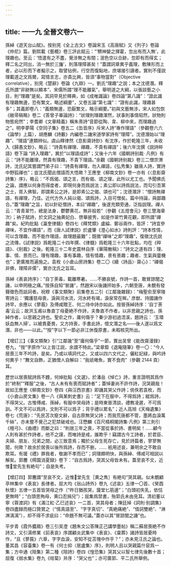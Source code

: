 ```yaml
---
---
---
```

title: 一一九 全晉文卷六一
---




孫綽《遊天台山賦》。按别見《全上古文》卷論宋玉《高唐賦》又《列子》卷論《仲尼》篇。劉熙載《藝概》卷三評此賦云：“‘騁神變之揮霍，忽出有而入無’，此理趣也。至云：‘悟遣有之不盡，覺涉無之有間；泯色空以合跡，忽即有而得玄；釋二名之同出，消一無於三旛’，則落理障甚矣！”蓋謂詞章異乎義理，敷陳形而上者，必以形而下者擬示之，取譬拈例，行空而復點地，庶堪接引讀者。實則不僅説理載道之文爲爾，寫情言志，亦貴比興，皆須“事物當對”（Objective correlative），别見《楚辭》卷論《九辯》一。劉氏“理趣”之説；本之沈德潛。釋氏所謂“非跡無以顯本”、宋儒所謂“理不能離氣”，舉明道之大綱，以張談藝之小目，則“理趣”是矣。其詞早見於釋典，如《成唯識論》卷四論“第八識”：“證此識有理趣無邊，恐有繁文，略述綱要”，又卷五論“第七識”：“證有此識，理趣甚多”；其義即卷八：“義類無邊，恐厭繁文，略示綱要。”初與文藝無涉，宋人如包恢《敝帚稿略》卷二《答曾子華論詩》：“狀理則理趣渾然，狀事則事情昭然，狀物則物態宛然”；李耆卿《文章精義》稱朱熹詩“音節從陶、韋、柳中來，而理趣過之”。明李夢陽《空同子集》卷五二《缶音序》斥宋人詩“專作理語”（參觀卷六六《論學》上篇），胡應麟《詩藪》内編卷二譏宋道學家詩有“理障”。沈德潛始以“理趣”、“理語”連類辨似。虞山釋律然《息影齋詩鈔》有沈序，作於乾隆三年，未收入《歸愚文鈔》，略云：“詩貴有禪理、禪趣，不貴有禪語”；後六年沈撰《説詩晬語》卷下論 “詩入理趣”，異於“以理語成詩”；又後十六年《國朝詩别裁· 凡例》有云：“詩不能離理，然貴有理趣，不貴下理語。”余觀《國朝詩别裁》卷三二僧宗渭詩，沈氏記其嘗謂門弟子曰：“詩貴有禪理，勿入禪語，《弘秀集》雖唐人詩，實詩中野狐禪也”；豈沈氏聞此僧語而大悟歟？王應奎《柳南文鈔》卷一亦有《〈息影齋詩集〉序》，略云：“不爲偈、頌之言，而有偈、頌之理，此所以尤工也。予聞佛氏之論，謂應以何身而得度者，即現何身而爲説法；素公即以詩爲説法，而勾引吾黨之士，胥入佛智。即謂素公之詩，是即素公之偈、頌也可”；沈德潛評：“僧詩無禪語，有禪理，乃佳。近代方外人純以偈、頌爲詩，入目可憎矣。篇中持論，與鄙趣合。”蓋“理趣”之旨，初以針砭僧詩，本曰“禪趣”，後遂充類旁通，泛指説理。禪人云：“青青翠竹，總是法身，鬱鬱黄花，無非般若”（參觀《五燈會元》卷三慧海章次）；衲子賦詩，於文詞之抽黄妃白、啓華披秀，如是作翠竹黄花觀，即所謂“禪趣”矣。紀昀批點《瀛奎律髓》卷四七《釋梵類》盧綸、鄭谷兩作，皆評：“詩宜參禪味，不宜作禪語”，而《唐人試律説》於盧肇《澄心如水》詩則評：“詩本性情，可以含理趣，而不能作理語，故理題最難”；既徵“禪味”之即“理趣”，復徵沈氏説之流傳，《試律説》爲乾隆二十四年撰、《律髓》爲乾隆三十六年批點，均在《晬語》、《别裁》之後。乾隆三十二年史震林自序《華陽散稿》：“詩文之道有四：理、事、情、景而已。理有理趣，事有事趣，情有情趣，景有景趣；趣者、生氣與靈機也”；更廣推而遍施之。袁枚《小倉山房詩集》卷二〇《續〈詩品〉· 齋心》：“禪偈非佛，理障非儒”，實亦沈氏之旨耳。

孫綽《表哀詩序》：“自丁荼毒，載離寒暑。……不勝哀號，作詩一首，敢冒諒闇之譏，以申罔極之痛。”按孫自知“冒譏”，然趙宋以後譏抨始多，六朝至唐，未覩有發聲徵色而詆訶者。祝穆《事文類聚》前集卷五二引《江鄰幾雜録》：“梅聖俞至寧陵寄詩云：‘獨護慈母喪，淚與河水流，河水終有竭，淚泉常在眸。’ 彦猷、持國譏作詩早，余應以《蓼莪》及傅咸贈王、何二侍中詩亦如此。按晉孫綽詩序：‘自丁荼毒’云云；故洪玉甫以魯直丁母憂絶不作詩，夫魯直不作者，以非思親之詩也，孫綽作者，以思親之詩也。聖俞之作，庸何傷乎？秦少游初過浯溪，題詩云： ‘玉環妖血無人掃’，以被責憂畏，又方持喪，手書此詩，借文潛之名——後人遂以爲文潛，非也——以此。”“按”字以下一節必非江休復原書，未暇核究所出。

【增訂三】《事文類聚》引“江鄰幾”至“庸何傷乎”一節，實出吴曾《能改齋漫録》卷九，“按”字原作“以上皆江説，余謂不特此。”梁章鉅《退庵隨筆》卷一〇：“今人居喪三年不吟詩，是矣。乃或以填詞代之，又或以四六文代之，儷紅妃緑，與吟詩何異乎！”舞文自飾，正猶僧人自解曰：“我祇噉魚，實不食肉”（參觀 2144 頁）耳。

歷世以居喪賦詩爲不韙，何焯批點《文選》，於潘岳《悼亡》詩，重言證明其爲作於“終制”“釋服”之後，“古人未有有喪而賦詩者”；蓋悼妻尚不許作詩，況哭親哉！故如王應奎《柳南文鈔》卷四《與汪西京書》即譏其哭父作詩；佻佚若袁枚，而《小倉山房文集》卷一八《與某刺史書》云：“足下在服中，不得爲詩；縱爲詩，不得哭父。古惟傅咸、孫綽，有服中哭母詩；是時東晉清談，禮教凌遲，不可爲訓。不文不可以爲詩，文則不可以爲子；背乎禮以累名”；近人高旭《天梅遺集》卷七《荒唐》：“先民苫次廢文辭，自古原無哭父詩；而我荒唐都不管，墨將血淚萬千絲”，亦未嘗不覺己之犯禁破戒也。汪懋麟《百尺梧桐閣詩集·凡例》第三則引《檀弓》、《曲禮》而斷之曰：“則居三年之喪，不當從事於詩、書明矣！……顧今人則有甚於作詩者，他不之謹，而唯詩是戒，誰欺乎！竊謂古今工詩者，於君臣、夫婦、朋友、兄弟之間，必三致意焉；獨於父母生死存亡，見於詩篇者，寥寥無聞，何歟？故余於居喪以後所爲詩，存而不删，…… 衹用述哀，兼明余之不敢自欺耳。有援《禮》罪我者，敬謝不孝而已”；詞理頗明快，與孫綽、傅咸可相説以解矣。郭麐《樗園消夏録》卷下：“自古爲詩，哭其父母皆未有。蓋至哀不文，近惟𢈪堂先生有絶句”；自是失考。

【增訂四】郭麐謂“至哀不文，近惟𢈪堂先生［黄之雋］有絶句”哭其親。似未覩顧亭林集中《表哀》長律者。屈大均《翁山詩外》卷九《述哀》五律一〇首、《癸酉秋懷》五律一五首皆哭母之作（“昨日猶孩哭，蘐堂匕筋邊”；“白頭初失乳，依怙更無時”；“白頭思殉母，黄口忍捐兒”）；屈集爲禁書，殆郭氏未由見耳。清初董以寧《蓉渡詞》有《滿江紅·乙巳述哀》一二首，哭其母者；陳廷焯《詞則·别調集》卷四盡録而極口贊賞之（“情真語至”、“字字真切”、“真絶痛絶”、“情詞雙絶”、“淋淋漓漓”），却不得不求疵曰：“命題不無可議。”蓋亦以其“冒諒闇之譏”也。

平步青《霞外攟屑》卷三引吴澄《題朱文公答陳正己講學墨帖》稱二蘇居喪絶不作詩文，又引湯修業《前表哀》序謂顧炎武集中《表哀》、《稾葬》諸詩皆居憂時作，“且《蓼莪》六章，字字血淚，安知不從苫塊中作乎？”；亦未見汪氏之論也。董其昌《容臺集》卷一有《何士抑〈居盧集〉序》，則明人且以哭親篇什裒爲一集；方中通《陪集》第二種《陪詩》卷四《惶恐集》哭其父以智七律先後數十首；屈復《弱水集》卷九《唁菊》并序：“哭父也”；亦可廣郭、平二氏所舉例。